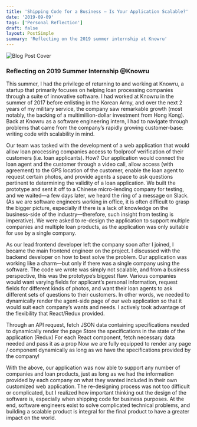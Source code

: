 ```yaml
---
title: 'Shipping Code for a Business – Is Your Application Scalable?'
date: '2019-09-09'
tags: ['Personal Reflection']
draft: false
layout: PostSimple
summary: 'Reflecting on the 2019 summer internship at Knowru'
---
```


![Blog Post Cover](/static/images/knowru-internship/knowru_internship_cover.png)

### Reflecting on 2019 Summer Internship @Knowru 

This summer, I had the privilege of returning to and working at Knowru, a startup that primarily focuses on helping loan processing companies through a suite of innovative software. I had worked at Knowru in the summer of 2017 before enlisting in the Korean Army, and over the next 2 years of my military service, the company saw remarkable growth (most notably, the backing of a multimillion-dollar investment from Hong Kong). Back at Knowru as a software engineering intern, I had to navigate through problems that came from the company’s rapidly growing customer-base: writing code with scalability in mind.

Our team was tasked with the development of a web application that would allow loan processing companies access to foolproof verification of their customers (i.e. loan applicants). How? Our application would connect the loan agent and the customer through a video call, allow access (with agreement) to the GPS location of the customer, enable the loan agent to request certain photos, and provide agents a space to ask questions pertinent to determining the validity of a loan application. We built the prototype and sent it off to a Chinese micro-lending company for testing, and we waited—a few days later, we heard the ring of a message on Slack. (As we are software engineers working in office, it is often difficult to grasp the bigger picture, especially if there is a lack of knowledge on the business-side of the industry—therefore, such insight from testing is imperative). We were asked to re-design the application to support multiple companies and multiple loan products, as the application was only suitable for use by a single company.

As our lead frontend developer left the company soon after I joined, I became the main frontend engineer on the project. I discussed with the backend developer on how to best solve the problem. Our application was working like a charm—but only if there was a single company using the software. The code we wrote was simply not scalable, and from a business perspective, this was the prototype’s biggest flaw. Various companies would want varying fields for applicant’s personal information, request fields for different kinds of photos, and want their loan agents to ask different sets of questions to their customers. In other words, we needed to dynamically render the agent-side page of our web application so that it would suit each company’s wants and needs. I actively took advantage of the flexibility that React/Redux provided.

Through an API request, fetch JSON data containing specifications needed to dynamically render the page
Store the specifications in the state of the application (Redux)
For each React component, fetch necessary data needed and pass it as a prop
Now we are fully equipped to render any page / component dynamically as long as we have the specifications provided by the company!

With the above, our application was now able to support any number of companies and loan products, just as long as we had the information provided by each company on what they wanted included in their own customized web application. The re-designing process was not too difficult or complicated, but I realized how important thinking out the design of the software is, especially when shipping code for business purposes. At the end, software engineers exist to solve complicated technical problems, and building a scalable product is integral for the final product to have a greater impact on the world.
